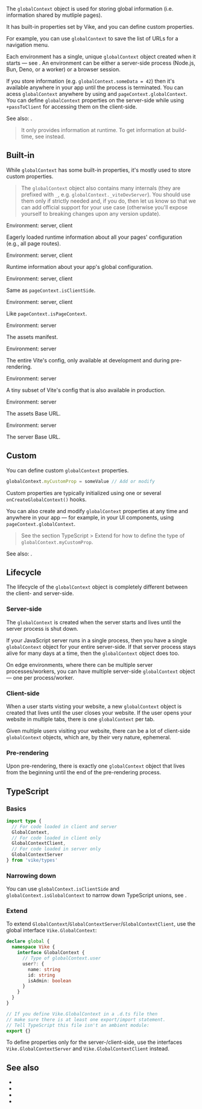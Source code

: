 
The `globalContext` object is used for storing global information (i.e. information shared by mutliple pages).

It has <Link href="#built-in">built-in properties</Link> set by Vike, and you can define <Link href="#custom">custom properties</Link>.

For example, you can use `globalContext` to save the list of URLs for a navigation menu.

Each environment has a single, unique `globalContext` object created when it starts — see <Link href="#lifecycle" />. An environment can be either a server-side process (Node.js, Bun, Deno, or a worker) or a browser session.

If you store information (e.g. `globalContext.someData = 42`) then it's available anywhere in your app until the process is terminated. You can acess `globalContext` anywhere by using <Link href="/getGlobalContext" noBreadcrumb /> and <Link href="/pageContext#globalContext">`pageContext.globalContext`</Link>. You can define `globalContext` properties on the server-side while using <Link href="/passToClient">`+passToClient`</Link> for accessing them on the client-side.

See also: <Link href="/pageContext" />.

> It only provides information at runtime. To get information at build-time, see <Link href="/getVikeConfig" /> instead.


## Built-in

While `globalContext` has some built-in properties, it's mostly used to store <Link href="#custom">custom properties</Link>.

> The `globalContext` object also contains many internals (they are prefixed with `_`, e.g. `globalContext._viteDevServer`). You should use them only if strictly needed and, if you do, then let us know so that we can add official support for your use case (otherwise you'll expose yourself to breaking changes upon any version update).

<Prop name="pages" />

Environment: server, client

Eagerly loaded runtime information about all your pages' <Link href="/config">configuration</Link> (e.g., all page routes).

<Prop name="config" />

Environment: server, client

Runtime information about your app's global <Link href="/config">configuration</Link>.

<Prop name="isClientSide" />

Environment: server, client

Same as <Link href="/pageContext#isClientSide">`pageContext.isClientSide`</Link>.

<Prop name="isGlobalContext" />

Environment: server, client

Like <Link href="/pageContext#isPageContext">`pageContext.isPageContext`</Link>.

<Prop name="assetsManifest" />

Environment: server

The <Link href="/preloading#assets-manifest">assets manifest</Link>.

<Prop name="viteConfig" />

Environment: server

The entire Vite's config, only available at development and during <Link href="/pre-rendering">pre-rendering</Link>.

<Prop name="viteConfigRuntime" />

Environment: server

A tiny subset of Vite's config that is also available in production.

<Prop name="baseAssets" />

Environment: server

The <Link href="/base-url#baseassets">assets Base URL</Link>.

<Prop name="baseServer" />

Environment: server

The <Link href="/base-url#baseserver">server Base URL</Link>.


## Custom

You can define custom `globalContext` properties.

```js
globalContext.myCustomProp = someValue // Add or modify
```

Custom properties are typically initialized using one or several <Link href="/onCreateGlobalContext">`onCreateGlobalContext()` hooks</Link>.

You can also create and modify `globalContext` properties at any time and anywhere in your app — for example, in your UI components, using <Link href="/pageContext#globalContext">`pageContext.globalContext`</Link>.

> See the section <Link href="#extend">TypeScript > Extend</Link> for how to define the type of `globalContext.myCustomProp`.

See also: <Link href="/pageContext#custom" />.


## Lifecycle

The lifecycle of the `globalContext` object is completely different between the client- and server-side.

### Server-side

The `globalContext` is created when the server starts and lives until the server process is shut down.

If your JavaScript server runs in a single process, then you have a single `globalContext` object for your entire server-side. If that server process stays alive for many days at a time, then the `globalContext` object does too.

On edge environments, where there can be multiple server processes/workers, you can have multiple server-side `globalContext` object — one per process/worker.

### Client-side

When a user starts visting your website, a new `globalContext` object is created that lives until the user closes your website. If the user opens your website in multiple tabs, there is one `globalContext` per tab.

Given multiple users visiting your website, there can be a lot of client-side `globalContext` objects, which are, by their very nature, ephemeral.

### Pre-rendering

Upon <Link href="/pre-rendering">pre-rendering</Link>, there is exactly one `globalContext` object that lives from the beginning until the end of the pre-rendering process.


## TypeScript

### Basics

```ts
import type {
  // For code loaded in client and server
  GlobalContext,
  // For code loaded in client only
  GlobalContextClient,
  // For code loaded in server only
  GlobalContextServer
} from 'vike/types'
```

### Narrowing down

You can use `globalContext.isClientSide` and `globalContext.isGlobalContext` to narrow down TypeScript unions, see <Link href="/pageContext#narrowing-down" />.

### Extend

To extend `GlobalContext`/`GlobalContextServer`/`GlobalContextClient`, use the global interface `Vike.GlobalContext`:

```ts
declare global {
  namespace Vike {
    interface GlobalContext {
      // Type of globalContext.user
      user?: {
        name: string
        id: string
        isAdmin: boolean
      }
    }
  }
}

// If you define Vike.GlobalContext in a .d.ts file then
// make sure there is at least one export/import statement.
// Tell TypeScript this file isn't an ambient module:
export {}
```

To define properties only for the server-/client-side, use the interfaces `Vike.GlobalContextServer` and `Vike.GlobalContextClient` instead.


## See also

- <Link href="/pageContext" />
- <Link href="/getGlobalContext" />
- <Link href="/onCreateGlobalContext" />
- <Link href="/passToClient" />

